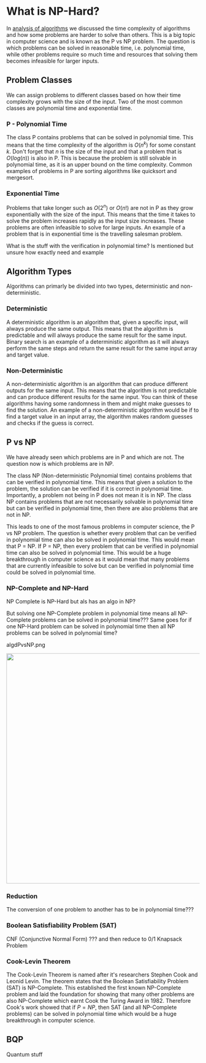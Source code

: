 
# What is NP-Hard?

In [analysis of algorithms](/garden/cs/algd/analysisOfAlgorithms) we discussed the time complexity of algorithms and how some problems are harder to solve than others. This is a big topic in computer science and is known as the P vs NP problem. 
The question is which problems can be solved in reasonable time, i.e. polynomial time, while other problems require so much time and resources that solving them becomes infeasible for larger inputs.

## Problem Classes

We can assign problems to different classes based on how their time complexity grows with the size of the input. Two of the most common classes are polynomial time and exponential time.

### P - Polynomial Time

The class P contains problems that can be solved in polynomial time. This means that the time complexity of the algorithm is $O(n^k)$ for some constant $k$. Don't forget that $n$ is the size of the input and that a problem that 
is $O(log(n))$ is also in P. This is because the problem is still solvable in polynomial time, as it is an upper bound on the time complexity. Common examples of problems in P are sorting algorithms like quicksort and mergesort.

### Exponential Time

Problems that take longer such as $O(2^n)$ or $O(n!)$ are not in P as they grow exponentially with the size of the input. This means that the time it takes to solve the problem increases rapidly as the input size increases. 
These problems are often infeasible to solve for large inputs. An example of a problem that is in exponential time is the travelling salesman problem.

What is the stuff with the verification in polynomial time? Is mentioned but unsure how exactly need and example

## Algorithm Types

Algorithms can primarly be divided into two types, deterministic and non-deterministic.

### Deterministic

A deterministic algorithm is an algorithm that, given a specific input, will always produce the same output. This means that the algorithm is predictable and will always produce the same result for the same input.
Binary search is an example of a deterministic algorithm as it will always perform the same steps and return the same result for the same input array and target value.

### Non-Deterministic

A non-deterministic algorithm is an algorithm that can produce different outputs for the same input. This means that the algorithm is not predictable and can produce different results for the same input. You can 
think of these algorithms having some randomness in them and might make guesses to find the solution. An example of a non-deterministic algorithm would be if to find a target value in an input array, the algorithm 
makes random guesses and checks if the guess is correct.

## P vs NP

We have already seen which problems are in P and which are not. The question now is which problems are in NP. 

The class NP (Non-deterministic Polynomial time) contains problems that can be verified in polynomial time. This means that given a solution to the problem, the solution can be verified if it is correct in polynomial time. Importantly, 
a problem not being in P does not mean it is in NP. The class NP contains problems that are not necessarily solvable in polynomial time but can be verified in polynomial time, then there are also problems that are not in NP.

This leads to one of the most famous problems in computer science, the P vs NP problem. The question is whether every problem that can be verified in polynomial time can also be solved in polynomial time. This would mean that P = NP. 
If P = NP, then every problem that can be verified in polynomial time can also be solved in polynomial time. This would be a huge breakthrough in computer science as it would mean that many problems that are currently infeasible to solve 
but can be verified in polynomial time could be solved in polynomial time.
    
### NP-Complete and NP-Hard

NP Complete is NP-Hard but als has an algo in NP?

But solving one NP-Complete problem in polynomial time means all NP-Complete problems can be solved in polynomial time???
Same goes for if one NP-Hard problem can be solved in polynomial time then all NP problems can be solved in polynomial time?

algdPvsNP.png

<Image 
    src="/cs/algdPvsNP.png"
    width="600"
/>

### Reduction

The conversion of one problem to another has to be in polynomial time???

### Boolean Satisfiability Problem (SAT)

CNF (Conjunctive Normal Form) ??? and then reduce to 0/1 Knapsack Problem

### Cook-Levin Theorem

The Cook-Levin Theorem is named after it's researchers Stephen Cook and Leonid Levin. The theorem states that the Boolean Satisfiability Problem (SAT) is NP-Complete. This established the first known NP-Complete problem and laid the foundation for showing that many other problems are also NP-Complete which 
earnt Cook the Turing Award in 1982. Therefore Cook's work showed that if $P=NP$, then SAT (and all NP-Complete problems) can be solved in polynomial time which would be a huge breakthrough in computer science.

## BQP

Quantum stuff
